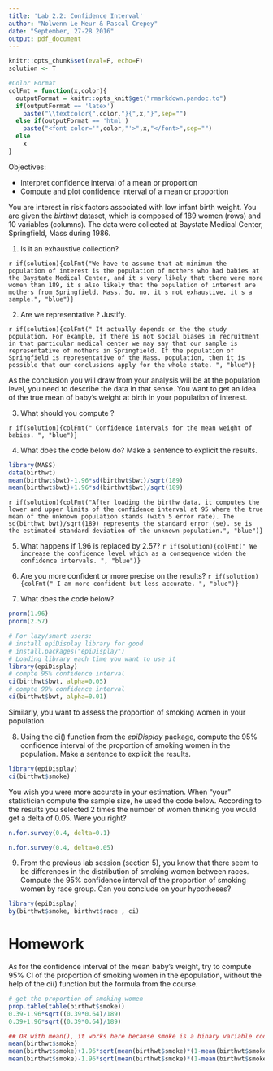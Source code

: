 ```yaml
---
title: 'Lab 2.2: Confidence Interval'
author: "Nolwenn Le Meur & Pascal Crepey"
date: "September, 27-28 2016"
output: pdf_document
---
```


```r
knitr::opts_chunk$set(eval=F, echo=F)
solution <- T


```

```r
#Color Format
colFmt = function(x,color){
  outputFormat = knitr::opts_knit$get("rmarkdown.pandoc.to")
  if(outputFormat == 'latex')
    paste("\\textcolor{",color,"}{",x,"}",sep="")
  else if(outputFormat == 'html')
    paste("<font color='",color,"'>",x,"</font>",sep="")
  else
    x
}
```


Objectives:

* Interpret confidence interval of a mean or proportion
* Compute and plot confidence interval of a mean or proportion

You are interest in risk factors associated with low infant birth weight. You are given the  _birthwt_ dataset, which is composed of 189 women (rows) and 10 variables (columns). The data were collected at Baystate Medical Center, Springfield, Mass during 1986. 

1. Is it an exhaustive collection?

`r if(solution){colFmt("We have to assume that at minimum the population of interest is the population of mothers who had babies at the Baystate Medical Center, and it s very likely that there were more women than 189, it s also likely that the population of interest are mothers from Springfield, Mass. So, no, it s not exhaustive, it s a sample.", "blue")}`

2. Are we representative ? Justify.

`r if(solution){colFmt("
It actually depends on the the study population. For example, if there is not social biases in recruitment in that particular medical center we may say that our sample is representative of mothers in Springfield. If the population of Springfield is representative of the Mass. population, then it is possible that our conclusions apply for the whole state.
", "blue")}`

As the conclusion you will draw from your analysis will be at the population level, you need to describe the data in that sense. You want to get an idea of the true mean of baby's weight at birth in your population of interest.

3. What should you compute ?

`r if(solution){colFmt("
Confidence intervals for the mean weight of babies.
", "blue")}`

4. What does the code below do? Make a sentence to explicit the results.

```r
library(MASS)
data(birthwt)
mean(birthwt$bwt)-1.96*sd(birthwt$bwt)/sqrt(189)
mean(birthwt$bwt)+1.96*sd(birthwt$bwt)/sqrt(189)
```

`r if(solution){colFmt("After loading the birthw data, it computes the lower and upper limits of the confidence interval at 95 where the true mean of the unknown population stands (with 5 error rate). The sd(birthwt bwt)/sqrt(189) represents the standard error (se). se is the estimated standard deviation of the unknown population.", "blue")}`

5. What happens if 1.96 is replaced by 2.57? 
`r if(solution){colFmt("
We increase the confidence level which as a consequence widen the confidence intervals.
", "blue")}`

6. Are you more confident or more precise on the results?
`r if(solution){colFmt("
I am more confident but less accurate.
", "blue")}`
7. What does the code below?
```r
pnorm(1.96)
pnorm(2.57)
```

```r
# For lazy/smart users:
# install epiDisplay library for good
# install.packages("epiDisplay")
# Loading library each time you want to use it
library(epiDisplay)
# compte 95% confidence interval
ci(birthwt$bwt, alpha=0.05)
# compte 99% confidence interval
ci(birthwt$bwt, alpha=0.01)
```

Similarly, you want to assess the proportion of smoking women in your population. 

8. Using the ci() function from the _epiDisplay_ package, compute the 95% confidence interval of the proportion of smoking women in the population. Make a sentence to explicit the results.
```r
library(epiDisplay)
ci(birthwt$smoke)
```

You wish you were more accurate in your estimation. When "your" statistician compute the sample size, he used the code below. According to the results you selected 2 times the number of women thinking you would get a delta of 0.05. Were you right?
```r
n.for.survey(0.4, delta=0.1)
```

```r
n.for.survey(0.4, delta=0.05)
```

9. From the previous lab session (section 5), you know that there seem to be differences in the distribution of smoking women between races. Compute the 95% confidence interval of the proportion of smoking women by race group. Can you conclude on your hypotheses?
```r
library(epiDisplay)
by(birthwt$smoke, birthwt$race , ci)
```

# Homework
As for the confidence interval of the mean baby's weight, try to compute 95% CI of the proportion of smoking women in the epopulation, without the help of the ci() function but the formula from the course.
```r
# get the proportion of smoking women
prop.table(table(birthwt$smoke))
0.39-1.96*sqrt((0.39*0.64)/189)
0.39+1.96*sqrt((0.39*0.64)/189)

## OR with mean(), it works here because smoke is a binary variable coded as integer in R
mean(birthwt$smoke)
mean(birthwt$smoke)+1.96*sqrt(mean(birthwt$smoke)*(1-mean(birthwt$smoke))/189)
mean(birthwt$smoke)-1.96*sqrt(mean(birthwt$smoke)*(1-mean(birthwt$smoke))/189)
```

